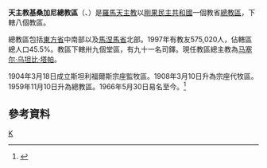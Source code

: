 {{Infobox Roman Catholic diocese 
|jurisdiction     = 總教區
|name             = 基桑加尼
 |latin= Archidioecesis Kisanganiensis
 |image =Kisangani cathédrale Notre Dame du Très Saint Rosaire.jpg
 |caption =玫瑰聖母主教座堂
 |location = [[剛果民主共和國|剛果民主共和國]] 
|territory = 
|population = 1,895,000
|rite = [[罗马礼|罗马礼]]
|patron =
|province = 
|established = 1904年
|cathedral = 玫瑰聖母主教座堂
|co-cathedral =
|leadership = 總主教 
|website = 
|pope =  
|patriarch= 
|metropolitan =
|ordinary = [[马塞尔·乌坦比·塔帕|马塞尔·乌坦比·塔帕]] 
|coadjutor archbishop = 
|coadjutor bishop = 
|auxiliary = 
|emeritus = }}

'''天主教基桑加尼總教區'''（{{lang-la|Archidioecesis Kisanganiensis}}、{{lang-fr|Archidiocèse de Kisangani}}）是[[羅馬天主教|羅馬天主教]]以[[剛果民主共和國|剛果民主共和國]]一個教省[[總教區|總教區]]，下轄八個教區。

總教區包括[[東方省|東方省]]中南部以及[[馬涅馬省|馬涅馬省]]北部。1997年有教友575,020人，佔轄區總人口45.5%。教區下轄卅九個堂區，有九十一名司鐸。現任教區總主教為[[马塞尔·乌坦比·塔帕|马塞尔·乌坦比·塔帕]]。

1904年3月18日成立斯坦利福爾斯宗座監牧區。1908年3月10日升為宗座代牧區。1959年11月10日升為總教區。1966年5月30日易名至今。<ref name="">{{cite journal
|journal=[[宗座公報|宗座公報]]
|publisher=梵蒂岡出版社
|date=1960年
|volume=52
|title=Cum parvulum
|page=372
|url=http://www.vatican.va/archive/aas/documents/AAS%2052%20%5B1960%5D%20-%20ocr.pdf
|access-date=2013-06-07
|archive-date=2016-04-09
|archive-url=https://web.archive.org/web/20160409030818/http://www.vatican.va/archive/aas/documents/AAS%2052%20%5B1960%5D%20-%20ocr.pdf
|dead-url=no
}}</ref>

==參考資料==
{{reflist}}

{{剛果民主共和國天主教教區}}
[[Category:剛果民主共和國天主教教區|K]]